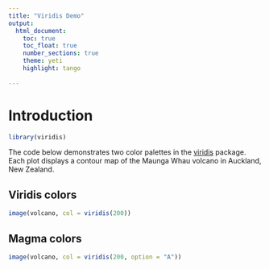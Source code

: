 ```yaml
---
title: "Viridis Demo"
output: 
  html_document:
    toc: true
    toc_float: true
    number_sections: true
    theme: yeti
    highlight: tango
    
---
```


# Introduction

```r
library(viridis)
```

The code below demonstrates two color palettes in the [viridis](https://github.com/sjmgarnier/viridis) package. Each plot displays a contour map of the Maunga Whau volcano in Auckland, New Zealand.

## Viridis colors

```r
image(volcano, col = viridis(200))
```

## Magma colors

```r
image(volcano, col = viridis(200, option = "A"))
```

